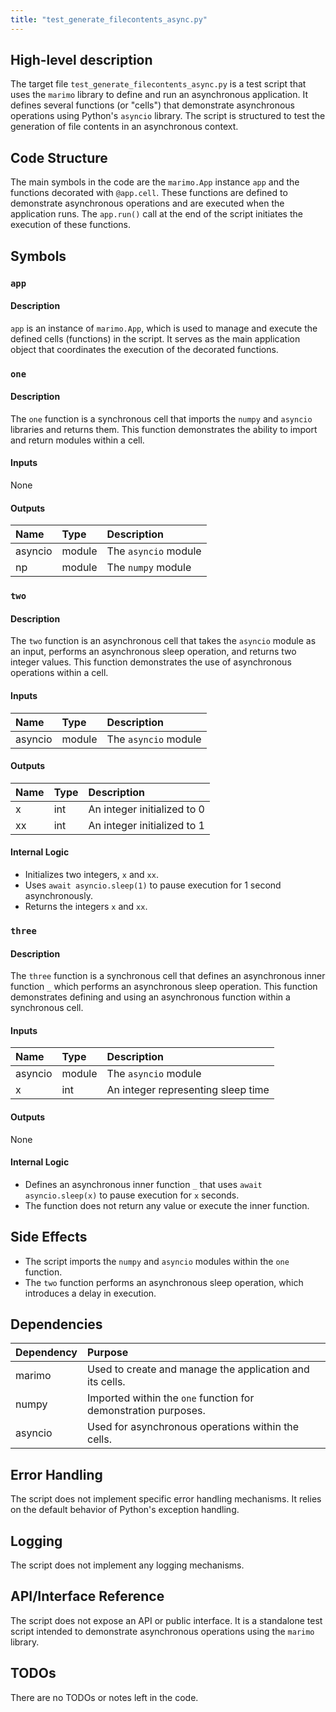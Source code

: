 ```yaml
---
title: "test_generate_filecontents_async.py"
---
```


## High-level description

The target file `test_generate_filecontents_async.py` is a test script that uses the `marimo` library to define and run an asynchronous application. It defines several functions (or "cells") that demonstrate asynchronous operations using Python's `asyncio` library. The script is structured to test the generation of file contents in an asynchronous context.

## Code Structure

The main symbols in the code are the `marimo.App` instance `app` and the functions decorated with `@app.cell`. These functions are defined to demonstrate asynchronous operations and are executed when the application runs. The `app.run()` call at the end of the script initiates the execution of these functions.

## Symbols

### `app`
#### Description
`app` is an instance of `marimo.App`, which is used to manage and execute the defined cells (functions) in the script. It serves as the main application object that coordinates the execution of the decorated functions.

### `one`
#### Description
The `one` function is a synchronous cell that imports the `numpy` and `asyncio` libraries and returns them. This function demonstrates the ability to import and return modules within a cell.

#### Inputs
None

#### Outputs
| Name    | Type   | Description                        |
|:--------|:-------|:-----------------------------------|
| asyncio | module | The `asyncio` module               |
| np      | module | The `numpy` module                 |

### `two`
#### Description
The `two` function is an asynchronous cell that takes the `asyncio` module as an input, performs an asynchronous sleep operation, and returns two integer values. This function demonstrates the use of asynchronous operations within a cell.

#### Inputs
| Name    | Type   | Description                        |
|:--------|:-------|:-----------------------------------|
| asyncio | module | The `asyncio` module               |

#### Outputs
| Name | Type | Description                        |
|:-----|:-----|:-----------------------------------|
| x    | int  | An integer initialized to 0        |
| xx   | int  | An integer initialized to 1        |

#### Internal Logic
- Initializes two integers, `x` and `xx`.
- Uses `await asyncio.sleep(1)` to pause execution for 1 second asynchronously.
- Returns the integers `x` and `xx`.

### `three`
#### Description
The `three` function is a synchronous cell that defines an asynchronous inner function `_` which performs an asynchronous sleep operation. This function demonstrates defining and using an asynchronous function within a synchronous cell.

#### Inputs
| Name    | Type | Description                        |
|:--------|:-----|:-----------------------------------|
| asyncio | module | The `asyncio` module             |
| x       | int   | An integer representing sleep time|

#### Outputs
None

#### Internal Logic
- Defines an asynchronous inner function `_` that uses `await asyncio.sleep(x)` to pause execution for `x` seconds.
- The function does not return any value or execute the inner function.

## Side Effects
- The script imports the `numpy` and `asyncio` modules within the `one` function.
- The `two` function performs an asynchronous sleep operation, which introduces a delay in execution.

## Dependencies
| Dependency | Purpose                                      |
|:-----------|:---------------------------------------------|
| marimo    | Used to create and manage the application and its cells. |
| numpy     | Imported within the `one` function for demonstration purposes. |
| asyncio   | Used for asynchronous operations within the cells. |

## Error Handling
The script does not implement specific error handling mechanisms. It relies on the default behavior of Python's exception handling.

## Logging
The script does not implement any logging mechanisms.

## API/Interface Reference
The script does not expose an API or public interface. It is a standalone test script intended to demonstrate asynchronous operations using the `marimo` library.

## TODOs
There are no TODOs or notes left in the code.